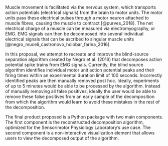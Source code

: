 Muscle movement is facilitated via the nervous system, which transports action potentials (electrical signals) from the brain to motor units. The motor units pass these electrical pulses through a motor neuron attached to muscle fibres, causing the muscle to contract [@purves_2018]. The net electrical charge of a muscle can be measured via electromyography, or EMG. EMG signals can then be decomposed into several individual electrical signals that can be ascribed to singular muscle units [@negro_muceli_castronovo_holobar_farina_2016].

In this proposal, we attempt to recreate and improve the blind-source separation algorithm created by Negro et al. (2016) that decomposes action potential spike trains from EMG signals. Currently, the blind source algorithm identifies individual motor unit action potential peaks and their firing times within an experimental duration limit of 100 seconds. Incorrectly identified peaks are then manually removed post hoc. Ideally, experiments of up to 5 minutes would be able to be processed by the algorithm. Instead of manually removing all false positives, ideally the user would be able to remove these false positives from an early sample of the decomposition from which the algorithm would learn to avoid these mistakes in the rest of the decomposition.

The final product proposed is a Python package with two main components. The first component is the reconstructed decomposition algorithm, optimized for the Sensorimotor Physiology Laboratory's use case. The second component is a non-interactive visualization element that allows users to view the decomposed output of the algorithm.
